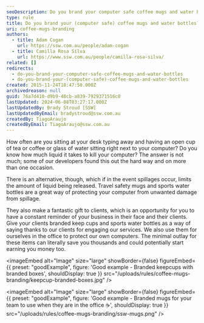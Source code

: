 ```yaml
---
seoDescription: Do you brand your computer safe coffee mugs and water bottles to protect your equipment from spillage and create a memorable gift for clients.
type: rule
title: Do you brand your (computer safe) coffee mugs and water bottles?
uri: coffee-mugs-branding
authors:
  - title: Adam Cogan
    url: https://ssw.com.au/people/adam-cogan
  - title: Camilla Rosa Silva
    url: https://www.ssw.com.au/people/camilla-rosa-silva/
related: []
redirects:
  - do-you-brand-your-computer-safe-coffee-mugs-and-water-bottles
  - do-you-brand-your-(computer-safe)-coffee-mugs-and-water-bottles
created: 2015-11-24T18:47:50.000Z
archivedreason: null
guid: 76a7d410-d9b9-48cb-a839-7929371516c0
lastUpdated: 2024-06-08T03:27:17.000Z
lastUpdatedBy: Brady Stroud [SSW]
lastUpdatedByEmail: bradystroud@ssw.com.au
createdBy: TiagoAraujo
createdByEmail: TiagoAraujo@ssw.com.au
---
```


How often are you sitting at your desk typing away and having an open cup of tea or coffee or glass of water sitting right next to your computer? Do you know how much liquid it takes to kill your computer? The answer is not much; some of our developers found this out the hard way and on more than one occasion.

There is an alternative, though, which if in the event spillages occur, limits the amount of liquid being released. Travel safety mugs and sports water bottles are a great way of protecting your computer from unwanted damage from spillage.

They also make a fantastic gift to clients, which is an opportunity for you to have a constant reminder of your business in their face and their clients.
Give your clients branded keep cups and sports water bottles as a way of saying thanks to our clients for engaging our services. We also use them for ourselves in the office to protect our own computers. The minimal outlay for these items can literally save you thousands and could potentially start earning you money too.

<imageEmbed
  alt="Image"
  size="large"
  showBorder={false}
  figureEmbed={{
    preset: "goodExample",
    figure: 'Good example - Branded keepcups with branded boxes',
    shouldDisplay: true
  }}
  src="/uploads/rules/coffee-mugs-branding/keepcup-branded-boxes.jpg"
/>

<imageEmbed
  alt="Image"
  size="large"
  showBorder={false}
  figureEmbed={{
    preset: "goodExample",
    figure: 'Good example - Branded mugs for your team to use when they are in the office ☕',
    shouldDisplay: true
  }}
  src="/uploads/rules/coffee-mugs-branding/ssw-mugs.png"
/>
